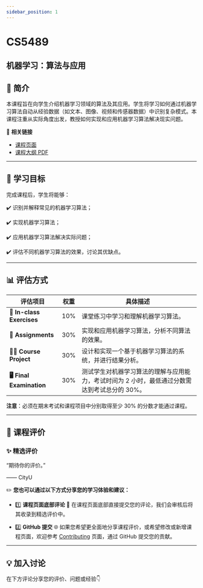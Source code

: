 ```yaml
---
sidebar_position: 1
---
```


# CS5489
## 机器学习：算法与应用

## **📘 简介**
本课程旨在向学生介绍机器学习领域的算法及其应用。学生将学习如何通过机器学习算法自动从经验数据（如文本、图像、视频和传感器数据）中识别复杂模式。本课程注重从实际角度出发，教授如何实现和应用机器学习算法解决现实问题。

🔗 **相关链接**
- [课程页面](https://www.cityu.edu.hk/catalogue/pg/202425/course/CS5489.htm)
- [课程大纲 PDF](https://www.cityu.edu.hk/catalogue/pg/202425/course/CS5489.pdf)

---

## **🎯 学习目标**

完成课程后，学生将能够：

✔️ 识别并解释常见的机器学习算法；

✔️ 实现机器学习算法；

✔️ 应用机器学习算法解决实际问题；

✔️ 评估不同机器学习算法的效果，讨论其优缺点。

---

## **📊 评估方式**

| **评估项目**              | **权重** | **具体描述**                                                                                       |
|--------------------------|---------|---------------------------------------------------------------------------------------------------|
| **📝 In-class Exercises** | 10%     | 课堂练习中学习和理解机器学习算法。                                                                   |
| **📄 Assignments**         | 30%     | 实现和应用机器学习算法，分析不同算法的效果。                                                         |
| **🧑‍💻 Course Project**      | 30%     | 设计和实现一个基于机器学习算法的系统，并进行结果分析。                                               |
| **🖥️ Final Examination**    | 30%     | 测试学生对机器学习算法的理解与应用能力，考试时间为 2 小时，最低通过分数需达到考试总分的 30%。            |

**注意**：必须在期末考试和课程项目中分别取得至少 30% 的分数才能通过课程。

---

## **💬 课程评价**

### ✨ **精选评价**
<div className={commentStyles.commentBox}>
    <p className={commentStyles.commentText}>
        “期待你的评价。”
    </p>
    <p className={commentStyles.commentAuthor}>—— CityU</p>
</div>

✏️ **您也可以通过以下方式分享您的学习体验和建议：**

- 1️⃣ **课程页面底部评论**
💬 在课程页面底部直接提交您的评论，我们会审核后将其收录到精选评价中。

- 2️⃣ **GitHub 提交**
🌐 如果您希望更全面地分享课程评价，或希望修改或新增课程页面，欢迎参考 [Contributing](https://penjc.github.io/cityU-navigator/contributing) 页面，通过 GitHub 提交您的贡献。




---

## **💡 加入讨论**

在下方评论分享您的评价、问题或经验👇
<Utterances />